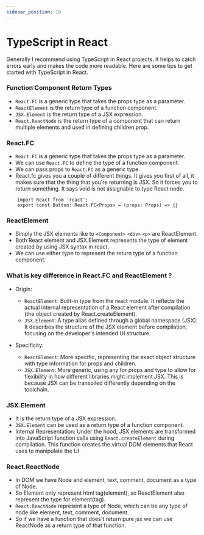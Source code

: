 ```yaml
---
sidebar_position: 10
---
```


# TypeScript in React

Generally I recommend using TypeScript in React projects. It helps to catch errors early and makes the code more readable. Here are some tips to get started with TypeScript in React.

### Function Component Return Types
- `React.FC` is a generic type that takes the props type as a parameter.
- `ReactElement` is the return type of a function component.
- `JSX.Element` is the return type of a JSX expression.
- `React.ReactNode` is the return type of a component that can return multiple elements and used in defining children prop.

### React.FC
- `React.FC` is a generic type that takes the props type as a parameter.
- We can use `React.FC` to define the type of a function component.
- We can pass props to `React.FC` as a generic type.
- React.fc gives you a couple of different things. It gives you first of all, it makes sure that the thing that you're returning is JSX. So it forces you to return something. It says void is not assignable to type React node. 


```tsx
    import React from 'react';
    export const Button: React.FC<Props> = (props: Props) => {}
```

### ReactElement
- Simply the JSX elements like to `<Component>` `<div>` `<p>` are ReactElement.
- Both React element and JSX.Element represents the type of element created by using JSX syntax in react.
- We can use either type to represent the return type of a function component.

### What is key difference in React.FC and ReactElement ?
- Origin:
    * `ReactElement`: Built-in type from the react module. It reflects the actual internal representation of a React element after compilation (the object created by React.createElement).
    * `JSX.Element`: A type alias defined through a global namespace (JSX). It describes the structure of the JSX element before compilation, focusing on the developer's intended UI structure.

- Specificity:
    * `ReactElement`: More specific, representing the exact object structure with type information for props and children.
    * `JSX.Element`: More generic, using any for props and type to allow for flexibility in how different libraries might implement JSX. This is because JSX can be transpiled differently depending on the toolchain.

### JSX.Element
- It is the return type of a JSX expression.
- `JSX.Element` can be used as a return type of a function component.
- Internal Representation: Under the hood, JSX elements are transformed into JavaScript function calls using `React.createElement` during compilation. This function creates the virtual DOM elements that React uses to manipulate the UI

### React.ReactNode
- In DOM we have Node and element, text, comment, document as a type of Node.
- So Element only represent html tag(element), so ReactElement also represent the type for element(tag).
- `React.ReactNode` represent a type of Node, which can be any type of node like element, text, comment, document.
- So if we have a function that does't return pure jsx we can use ReactNode as a return type of that function.